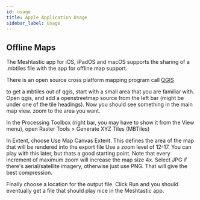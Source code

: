 ```yaml
---
id: usage
title: Apple Application Usage
sidebar_label: Usage
---
```


## Offline Maps

The Meshtastic app for iOS, iPadOS and macOS supports the sharing of a .mbtiles file with the app for offline map support.

There is an open source cross platform mapping program call [QGIS](https://www.qgis.org/en/site/) 

to get a mbtiles out of qgis, start with a small area that you are familiar with.  Open qgis, and add a openstreetmap source from the left bar (might be under one of the tile headings).  Now you should see something in the main map view.  zoom to the area you want.

In the Processing Toolbox (right bar, you may have to show it from the View menu), open Raster Tools > Generate XYZ Tiles (MBTiles)

In Extent, choose Use Map Canvas Extent.  This defines the area of the map that will be rendered into the export file
Use a zoom level of 12-17.  You can play with this later, but thats a good starting point.  Note that every increment of maximum zoom will increase the map size 4x.
Select JPG if there's aerial/satellite imagery, otherwise just use PNG.  That will give the best compression.

Finally choose a location for the output file.  Click Run and you should eventually get a file that should play nice in the Meshtastic app.